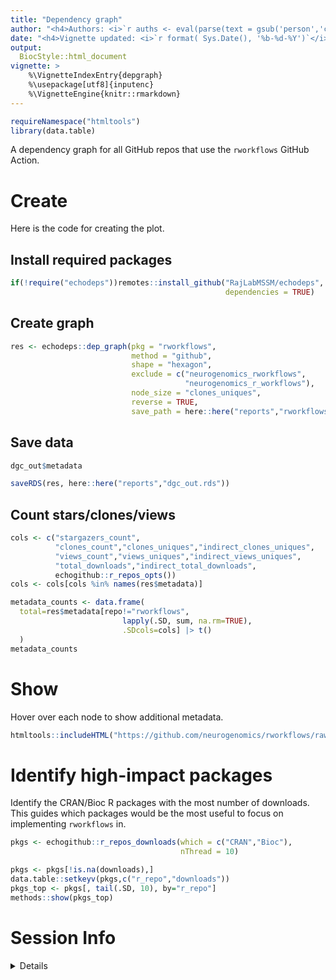 ```yaml
---
title: "Dependency graph" 
author: "<h4>Authors: <i>`r auths <- eval(parse(text = gsub('person','c',read.dcf('../DESCRIPTION', fields = 'Authors@R'))));paste(auths[names(auths)=='given'],auths[names(auths)=='family'], collapse = ', ')`</i></h4>" 
date: "<h4>Vignette updated: <i>`r format( Sys.Date(), '%b-%d-%Y')`</i></h4>"
output:
  BiocStyle::html_document
vignette: >
    %\VignetteIndexEntry{depgraph} 
    %\usepackage[utf8]{inputenc}
    %\VignetteEngine{knitr::rmarkdown}
---
```



```r
requireNamespace("htmltools")
library(data.table)
```


A dependency graph for all GitHub repos that use the `rworkflows` GitHub Action.

# Create

Here is the code for creating the plot.

## Install required packages

```R 
if(!require("echodeps"))remotes::install_github("RajLabMSSM/echodeps",
                                                dependencies = TRUE)
```

## Create graph 

```R
res <- echodeps::dep_graph(pkg = "rworkflows",
                           method = "github",
                           shape = "hexagon",
                           exclude = c("neurogenomics_rworkflows",
                                       "neurogenomics_r_workflows"),
                           node_size = "clones_uniques",
                           reverse = TRUE,
                           save_path = here::here("reports","rworkflows_depgraph.html"))
```
 
## Save data

```R
dgc_out$metadata

saveRDS(res, here::here("reports","dgc_out.rds"))
```

## Count stars/clones/views

```R
cols <- c("stargazers_count",
          "clones_count","clones_uniques","indirect_clones_uniques",
          "views_count","views_uniques","indirect_views_uniques",
          "total_downloads","indirect_total_downloads",
          echogithub::r_repos_opts())
cols <- cols[cols %in% names(res$metadata)]

metadata_counts <- data.frame(
  total=res$metadata[repo!="rworkflows",
                         lapply(.SD, sum, na.rm=TRUE),
                         .SDcols=cols] |> t()
  )
metadata_counts
```

# Show

Hover over each node to show additional metadata.

```r
htmltools::includeHTML("https://github.com/neurogenomics/rworkflows/raw/master/reports/rworkflows_depgraph.html")
```

# Identify high-impact packages

Identify the CRAN/Bioc R packages with the most number of downloads.
This guides which packages would be the most useful
to focus on implementing `rworkflows` in.

```R
pkgs <- echogithub::r_repos_downloads(which = c("CRAN","Bioc"),
                                      nThread = 10)

pkgs <- pkgs[!is.na(downloads),] 
data.table::setkeyv(pkgs,c("r_repo","downloads"))
pkgs_top <- pkgs[, tail(.SD, 10), by="r_repo"] 
methods::show(pkgs_top)
```

# Session Info 

<details> 

```r
utils::sessionInfo()
```

</details>  

<br>
